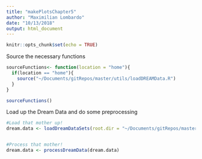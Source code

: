 ```yaml
---
title: "makePlotsChapter5"
author: "Maximilian Lombardo"
date: "10/13/2018"
output: html_document
---
```


```r
knitr::opts_chunk$set(echo = TRUE)
```

Source the necessary functions
```r
sourceFunctions<- function(location = "home"){
  if(location == "home"){
    source("~/Documents/gitRepos/master/utils/loadDREAMData.R")
  }
}

sourceFunctions()

```

Load up the Dream Data and do some preprocessing
```r

#Load that mother up!
dream.data <- loadDreamDataSets(root.dir = "~/Documents/gitRepos/master/data/DREAM7/TrainSelect/")


#Process that mother!
dream.data <- processDreamData(dream.data)


```

```r

```

